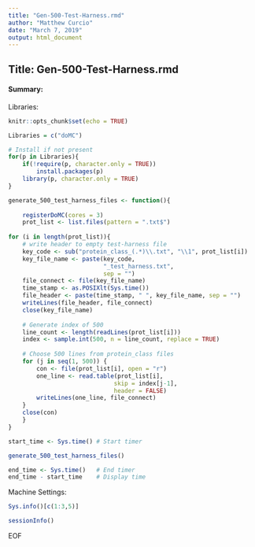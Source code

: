 ```yaml
---
title: "Gen-500-Test-Harness.rmd"
author: "Matthew Curcio"
date: "March 7, 2019"
output: html_document
---
```


## Title: Gen-500-Test-Harness.rmd

#### Summary: 

Libraries:
```r
knitr::opts_chunk$set(echo = TRUE)

Libraries = c("doMC")

# Install if not present
for(p in Libraries){
    if(!require(p, character.only = TRUE))
        install.packages(p)
    library(p, character.only = TRUE)
}
```


```r

generate_500_test_harness_files <- function(){
    
    registerDoMC(cores = 3)
    prot_list <- list.files(pattern = ".txt$")
    
for (i in length(prot_list)){
    # write header to empty test-harness file
    key_code <- sub("protein_class_(.*)\\.txt", "\\1", prot_list[i])
    key_file_name <- paste(key_code,
                           "_test_harness.txt", 
                           sep = "")
    file_connect <- file(key_file_name)
    time_stamp <- as.POSIXlt(Sys.time())
    file_header <- paste(time_stamp, " ", key_file_name, sep = "")
    writeLines(file_header, file_connect)
    close(key_file_name)
    
    # Generate index of 500
    line_count <- length(readLines(prot_list[i]))
    index <- sample.int(500, n = line_count, replace = TRUE)
    
    # Choose 500 lines from protein_class files
    for (j in seq(1, 500)) {
        con <- file(prot_list[i], open = "r")
        one_line <- read.table(prot_list[i], 
                              skip = index[j-1], 
                              header = FALSE)
        writeLines(one_line, file_connect)
    }
    close(con)
    }
}
```

```r
start_time <- Sys.time() # Start timer

generate_500_test_harness_files()

end_time <- Sys.time()   # End timer
end_time - start_time    # Display time
```


Machine Settings:
```r
Sys.info()[c(1:3,5)]
```
```r
sessionInfo()
```
EOF